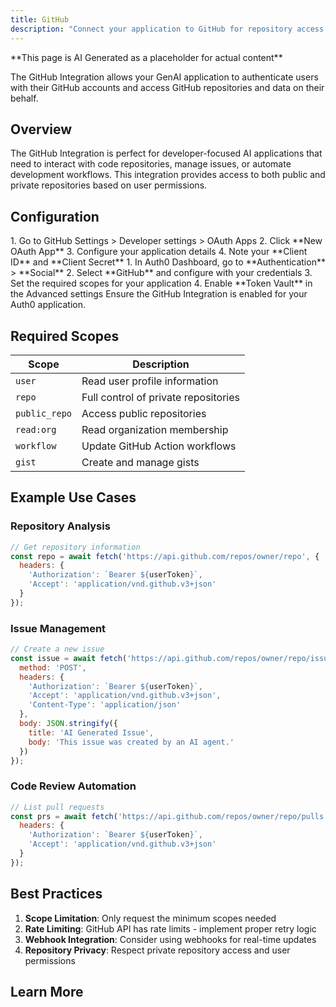 ```yaml
---
title: GitHub
description: "Connect your application to GitHub for repository access, issue management, and developer workflows."
---
```


<Warning>
**This page is AI Generated as a placeholder for actual content** 
</Warning>

The GitHub Integration allows your GenAI application to authenticate users with their GitHub accounts and access GitHub repositories and data on their behalf.

## Overview

The GitHub Integration is perfect for developer-focused AI applications that need to interact with code repositories, manage issues, or automate development workflows. This integration provides access to both public and private repositories based on user permissions.

## Configuration

<Steps>
  <Step title="Create GitHub OAuth App">
    1. Go to GitHub Settings > Developer settings > OAuth Apps
    2. Click **New OAuth App**
    3. Configure your application details
    4. Note your **Client ID** and **Client Secret**
  </Step>
  <Step title="Set up Auth0 Integration">
    1. In Auth0 Dashboard, go to **Authentication** > **Social**
    2. Select **GitHub** and configure with your credentials
    3. Set the required scopes for your application
    4. Enable **Token Vault** in the Advanced settings
  </Step>
  <Step title="Enable for your Application">
    Ensure the GitHub Integration is enabled for your Auth0 application.
  </Step>
</Steps>

## Required Scopes

| Scope | Description |
|-------|-------------|
| `user` | Read user profile information |
| `repo` | Full control of private repositories |
| `public_repo` | Access public repositories |
| `read:org` | Read organization membership |
| `workflow` | Update GitHub Action workflows |
| `gist` | Create and manage gists |

## Example Use Cases

### Repository Analysis
```javascript
// Get repository information
const repo = await fetch('https://api.github.com/repos/owner/repo', {
  headers: {
    'Authorization': `Bearer ${userToken}`,
    'Accept': 'application/vnd.github.v3+json'
  }
});
```

### Issue Management
```javascript
// Create a new issue
const issue = await fetch('https://api.github.com/repos/owner/repo/issues', {
  method: 'POST',
  headers: {
    'Authorization': `Bearer ${userToken}`,
    'Accept': 'application/vnd.github.v3+json',
    'Content-Type': 'application/json'
  },
  body: JSON.stringify({
    title: 'AI Generated Issue',
    body: 'This issue was created by an AI agent.'
  })
});
```

### Code Review Automation
```javascript
// List pull requests
const prs = await fetch('https://api.github.com/repos/owner/repo/pulls', {
  headers: {
    'Authorization': `Bearer ${userToken}`,
    'Accept': 'application/vnd.github.v3+json'
  }
});
```

## Best Practices

1. **Scope Limitation**: Only request the minimum scopes needed
2. **Rate Limiting**: GitHub API has rate limits - implement proper retry logic
3. **Webhook Integration**: Consider using webhooks for real-time updates
4. **Repository Privacy**: Respect private repository access and user permissions

## Learn More

<Columns cols={2}>
  <Card
    title="GitHub API Documentation"
    href="https://docs.github.com/en/rest"
    icon="github"
    horizontal
  />
  <Card
    title="GitHub How-To Guide"
    href="/how-tos/list-github-repositories"
    icon="book-open"
    horizontal
  />
</Columns>